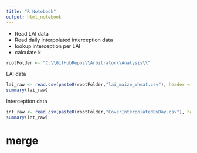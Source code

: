```yaml
---
title: "R Notebook"
output: html_notebook
---
```


* Read LAI data
* Read daily interpolated interception data
* lookup interception per LAI
* calculate k

```r

rootFolder <- "C:\\GitHubRepos\\Arbitrator\\Analysis\\"

```

LAI data
```r
lai_raw <- read.csv(paste0(rootFolder,"lai_maize_wheat.csv"), header = TRUE)
summary(lai_raw)
```

Interception data

```r
int_raw <- read.csv(paste0(rootFolder,"CoverInterpolatedByDay.csv"), header = TRUE)  
summary(int_raw)
```

# merge

```r

```

